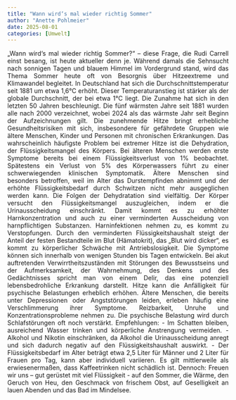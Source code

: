 ```yaml
---
title: "Wann wird‘s mal wieder richtig Sommer"
author: "Anette Pohlmeier"
date: 2025-08-01
categories: [Umwelt]
---
```


<p style="text-align: justify;">
„Wann wird‘s mal wieder richtig Sommer?“ – diese Frage, die Rudi Carrell einst besang, ist heute aktueller denn je. Während damals die Sehnsucht nach sonnigen Tagen und blauem Himmel im Vordergrund stand, wird das Thema Sommer heute oft von Besorgnis über Hitzeextreme und Klimawandel begleitet. In Deutschland hat sich die Durchschnittstemperatur seit 1881 um etwa 1,6°C erhöht. Dieser Temperaturanstieg ist stärker als der globale Durchschnitt, der bei etwa 1°C liegt. Die Zunahme hat sich in den letzten 50 Jahren beschleunigt. Die fünf wärmsten Jahre seit 1881 wurden alle nach 2000 verzeichnet, wobei 2024 als das wärmste Jahr seit Beginn der Aufzeichnungen gilt. Die zunehmende Hitze bringt erhebliche Gesundheitsrisiken mit sich, insbesondere für gefährdete Gruppen wie ältere Menschen, Kinder und Personen mit chronischen Erkrankungen. Das wahrscheinlich häufigste Problem bei extremer Hitze ist die Dehydration, der Flüssigkeitsmangel des Körpers. Bei älteren Menschen werden erste Symptome bereits bei einem Flüssigkeitsverlust von 1% beobachtet. Spätestens ein Verlust von 5% des Körperwassers führt zu einer schwerwiegenden klinischen Symptomatik. Ältere Menschen sind besonders betroffen, weil im Alter das Durstempfinden abnimmt und der erhöhte Flüssigkeitsbedarf durch Schwitzen nicht mehr ausgeglichen werden kann. Die Folgen der Dehydratation sind vielfältig. Der Körper versucht den Flüssigkeitsmangel auszugleichen, indem er die Urinausscheidung einschränkt. Damit kommt es zu erhöhter Harnkonzentration und auch zu einer verminderten Ausscheidung von harnpflichtigen Substanzen. Harninfektionen nehmen zu, es kommt zu Verstopfungen. Durch den verminderten Flüssigkeitshaushalt steigt der Anteil der festen Bestandteile im Blut (Hämatokrit), das „Blut wird dicker“, es kommt zu körperlicher Schwäche mit Antriebslosigkeit. Die Symptome können sich innerhalb von wenigen Stunden bis Tagen entwickeln. Bei akut auftretenden Verwirrtheitszuständen mit Störungen des Bewusstseins und der Aufmerksamkeit, der Wahrnehmung, des Denkens und des Gedächtnisses spricht man von einem Delir, das eine potenziell lebensbedrohliche Erkrankung darstellt. Hitze kann die Anfälligkeit für psychische Belastungen erheblich erhöhen. Ältere Menschen, die bereits unter Depressionen oder Angststörungen leiden, erleben häufig eine Verschlimmerung ihrer Symptome. Reizbarkeit, Unruhe und Konzentrationsprobleme nehmen zu. Die psychische Belastung wird durch Schlafstörungen oft noch verstärkt. Empfehlungen: - Im Schatten bleiben, ausreichend Wasser trinken und körperliche Anstrengung vermeiden. - Alkohol und Nikotin einschränken, da Alkohol die Urinausscheidung anregt und sich dadurch negativ auf den Flüssigkeitshaushalt auswirkt. - Der Flüssigkeitsbedarf im Alter beträgt etwa 2,5 Liter für Männer und 2 Liter für Frauen pro Tag, kann aber individuell variieren. Es gilt mittlerweile als erwiesenermaßen, dass Kaffeetrinken nicht schädlich ist. Dennoch: Freuen wir uns – gut gerüstet mit viel Flüssigkeit - auf den Sommer, die Wärme, den Geruch von Heu, den Geschmack von frischem Obst, auf Geselligkeit an lauen Abenden und das Bad im Mindelsee.
</p>
